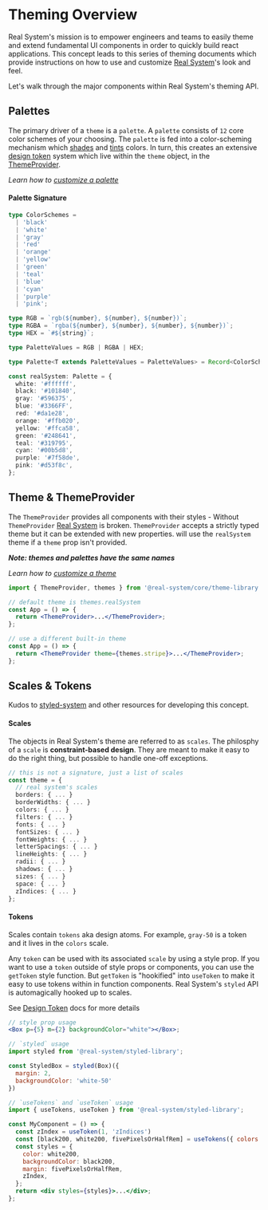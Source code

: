 

<Meta title="Real System/Theming/Overview" parameters={makeMdxParameters()} />

# Theming Overview

Real System's mission is to empower engineers and teams to easily theme and extend fundamental UI components in order to quickly build react applications.
This concept leads to this series of theming documents which provide instructions on how to use and customize [Real System](https://github.com/bigwoof91/real-system)'s look and feel.

Let's walk through the major components within Real System's theming API.

## Palettes

The primary driver of a `theme` is a `palette`. A `palette` consists of `12` core color schemes of your choosing.
The `palette` is fed into a color-scheming mechanism which [shades](https://polished.js.org/docs/#shade) and
[tints](https://polished.js.org/docs/#tint) colors. In turn, this creates an extensive
[design token](/docs/real-system-theming-token-system--page) system which live within the `theme` object, in the [ThemeProvider](#themeprovider).

_Learn how to [customize a palette](/docs/real-system-theming-theme-customization--page#high-level-philosophy-palettes)_

#### Palette Signature

```typescript
type ColorSchemes =
  | 'black'
  | 'white'
  | 'gray'
  | 'red'
  | 'orange'
  | 'yellow'
  | 'green'
  | 'teal'
  | 'blue'
  | 'cyan'
  | 'purple'
  | 'pink';

type RGB = `rgb(${number}, ${number}, ${number})`;
type RGBA = `rgba(${number}, ${number}, ${number}, ${number})`;
type HEX = `#${string}`;

type PaletteValues = RGB | RGBA | HEX;

type Palette<T extends PaletteValues = PaletteValues> = Record<ColorSchemes, T>;

const realSystem: Palette = {
  white: '#ffffff',
  black: '#101840',
  gray: '#596375',
  blue: '#3366FF',
  red: '#da1e28',
  orange: '#ffb020',
  yellow: '#ffca58',
  green: '#248641',
  teal: '#319795',
  cyan: '#00b5d8',
  purple: '#7f58de',
  pink: '#d53f8c',
};
```

## Theme & ThemeProvider

The `ThemeProvider` provides all components with their styles - Without `ThemeProvider`
[Real System](https://github.com/bigwoof91/real-system) is broken.
`ThemeProvider` accepts a strictly typed theme but it can be extended with new properties.
will use the `realSystem` theme if a `theme` prop isn't provided.

**_Note: themes and palettes have the same names_**

_Learn how to [customize a theme](/docs/real-system-theming-theme-customization--page#low-level-philosophy-themes-and-tokens)_

```jsx
import { ThemeProvider, themes } from '@real-system/core/theme-library';

// default theme is themes.realSystem
const App = () => {
  return <ThemeProvider>...</ThemeProvider>;
};

// use a different built-in theme
const App = () => {
  return <ThemeProvider theme={themes.stripe}>...</ThemeProvider>;
};
```

## Scales & Tokens

Kudos to [styled-system]() and other resources for developing this concept.

#### Scales

The objects in Real System's theme are referred to as `scales`. The philosphy of a `scale` is
**constraint-based design**. They are meant to make it easy to do the right thing, but possible to handle one-off exceptions.

```typescript
// this is not a signature, just a list of scales
const theme = {
  // real system's scales
  borders: { ... }
  borderWidths: { ... }
  colors: { ... }
  filters: { ... }
  fonts: { ... }
  fontSizes: { ... }
  fontWeights: { ... }
  letterSpacings: { ... }
  lineHeights: { ... }
  radii: { ... }
  shadows: { ... }
  sizes: { ... }
  space: { ... }
  zIndices: { ... }
};
```

#### Tokens

Scales contain `tokens` aka design atoms. For example, `gray-50` is a token and it lives in the `colors` scale.

Any `token` can be used with its associated `scale` by using a style prop. If you want to use a `token`
outside of style props or components, you can use the `getToken` style function. But `getToken` is
"hookified" into `useToken` to make it easy to use tokens within in function components. Real System's `styled`
API is automagically hooked up to scales.

See [Design Token](/docs/real-system-theming-token-system--page) docs for more details

```jsx
// style prop usage
<Box p={5} m={2} backgroundColor="white"></Box>;

// `styled` usage
import styled from '@real-system/styled-library';

const StyledBox = styled(Box)({
  margin: 2,
  backgroundColor: 'white-50'
})

// `useTokens` and `useToken` usage
import { useTokens, useToken } from '@real-system/styled-library';

const MyComponent = () => {
  const zIndex = useToken(1, 'zIndices')
  const [black200, white200, fivePixelsOrHalfRem] = useTokens({ colors: 'black-200', colors: 'white-200' space: 5 });
  const styles = {
    color: white200,
    backgroundColor: black200,
    margin: fivePixelsOrHalfRem,
    zIndex,
  };
  return <div styles={styles}>...</div>;
};
```
